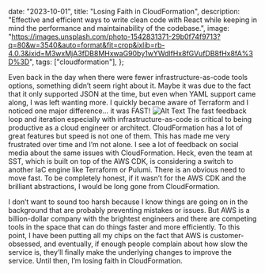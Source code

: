 
  date: "2023-10-01",
  title: "Losing Faith in CloudFormation",
  description:
    "Effective and efficient ways to write clean code with React while keeping in mind the performance and maintainability of the codebase.",
  image:
    "https://images.unsplash.com/photo-1542831371-29b0f74f9713?q=80&w=3540&auto=format&fit=crop&ixlib=rb-4.0.3&ixid=M3wxMjA3fDB8MHxwaG90by1wYWdlfHx8fGVufDB8fHx8fA%3D%3D",
  tags: ["cloudformation"],
};


Even back in the day when there were fewer infrastructure-as-code tools options, something didn’t seem right about it. Maybe it was due to the fact that it only supported JSON at the time, but even when YAML support came along, I was left wanting more. I quickly became aware of Terraform and I noticed one major difference… it was FAST!
![Alt Text](https://media.giphy.com/media/vFKqnCdLPNOKc/giphy.gif)
The fast feedback loop and iteration especially with infrastructure-as-code is critical to being productive as a cloud engineer or architect. CloudFormation has a lot of great features but speed is not one of them. This has made me very frustrated over time and I’m not alone. I see a lot of feedback on social media about the same issues with CloudFormation. Heck, even the team at SST, which is built on top of the AWS CDK, is considering a switch to another IaC engine like Terraform or Pulumi. There is an obvious need to move fast. To be completely honest, if it wasn’t for the AWS CDK and the brilliant abstractions, I would be long gone from CloudFormation.

I don’t want to sound too harsh because I know things are going on in the background that are probably preventing mistakes or issues. But AWS is a billion-dollar company with the brightest engineers and there are competing tools in the space that can do things faster and more efficiently. To this point, I have been putting all my chips on the fact that AWS is customer-obsessed, and eventually, if enough people complain about how slow the service is, they’ll finally make the underlying changes to improve the service. Until then, I’m losing faith in CloudFormation.
